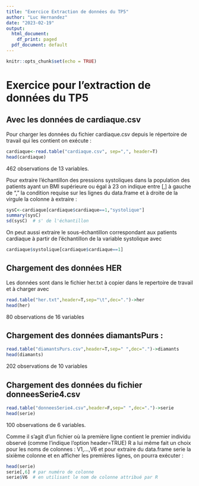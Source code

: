 ```yaml
---
title: "Exercice Extraction de données du TP5"
author: "Luc Hernandez"
date: "2023-02-19"
output:
  html_document:
    df_print: paged
  pdf_document: default
---
```


```r
knitr::opts_chunk$set(echo = TRUE)
```




# Exercice pour l'extraction de données du TP5

## Avec les données de cardiaque.csv

Pour charger les données du fichier cardiaque.csv depuis le répertoire
de travail qui les contient on exécute  :
```r
cardiaque<-read.table("cardiaque.csv", sep=",", header=T)
head(cardiaque)
```

462 observations de 13 variables.

Pour extraire l'échantillon des pressions systoliques dans la population des 
patients ayant un BMI supérieure ou égal à 23 on indique entre  [,]  à gauche de ","
la condition requise sur les lignes du data.frame et à droite de la virgule la colonne
à extraire :

```r
sysC<-cardiaque[cardiaque$cardiaque==1,"systolique"]
summary(sysC)
sd(sysC)  # s' de l'échantillon
```
On peut aussi extraire le sous-échantillon correspondant aux patients cardiaque à partir
de l'échantillon de la variable systolique avec

```r
cardiaque$systolique[cardiaque$cardiaque==1]

```

## Chargement des données HER

Les données sont dans le fichier her.txt à copier dans le repertoire de travail
et à charger avec

```r
read.table("her.txt",header=T,sep="\t",dec=".")->her
head(her)
```

80 observations de 16 variables

## Chargement des données diamantsPurs :


```r
read.table("diamantsPurs.csv",header=T,sep=" ",dec=".")->diamants
head(diamants)
```

202 observations de 10 variables 

## Chargement des données du fichier donneesSerie4.csv 

```r
read.table("donneesSerie4.csv",header=F,sep=" ",dec=".")->serie
head(serie)
```

100 observations de 6 variables.

Comme il s'agit d'un fichier où la première ligne contient le premier individu
observé (comme l'indique l'option header=TRUE) R a lui même fait un choix pour les noms de colonnes : V1,...,V6 et pour extraire du data.frame serie la sixième colonne
 et en afficher les premières lignes, on pourra exécuter :
 
```r
head(serie)
serie[,6] # par numéro de colonne
serie$V6  # en utilisant le nom de colonne attribué par R 
```

